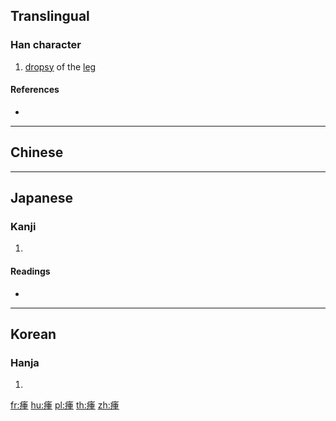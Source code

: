{{character info/new}}
==Translingual==

===Han character===
{{Han char|rn=104|rad=疒|as=09|sn=14|four=|canj=KHJG}}

# {{defn|Han|sort=疒09}} [[dropsy]] of the [[leg]]

====References====
* {{Han ref|kx=0776.130|dkj=22315|dj=1186.260|hdz=42684.160|uh=7607|ud=30215}}

----

==Chinese==
{{zh-see|尰|a}}

----

==Japanese==

===Kanji===
{{ja-kanji|grade=|rs=疒09}}

# {{defn|lang=ja|sort=疒09}}

====Readings====
* {{ja-readings|on=[[しょう]] (shō), [[じゅ]] (ju)|kun=[[はれる]] (hareru)|nanori=}}

----

==Korean==

===Hanja===
{{ko-hanja|hangeul=종|eumhun=|rv=jong|mr=chong|y=cong}}

# {{defn|lang=ko|sort=疒09}}

[[fr:瘇]]
[[hu:瘇]]
[[pl:瘇]]
[[th:瘇]]
[[zh:瘇]]
